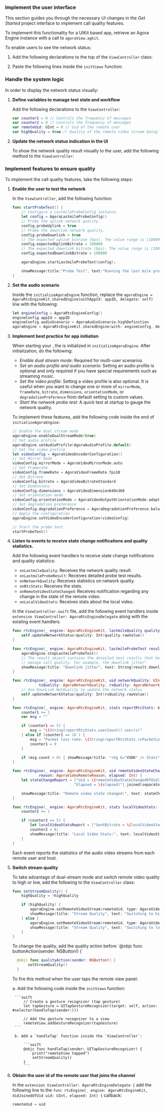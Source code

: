 
### Implement the user interface

This section guides you through the necessary UI changes in the _Get Started_ project interface to implement call quality features.

To implement this functionality for a UIKit based app, retrieve an Agora Engine instance with a call to `agoraView.agkit`.


To enable <Vpl k="CLIENT" /> users to see the network status:

1. Add the following declarations to the top of the `ViewController` class:

    <ImplementDeclarations />

1. Paste the following lines inside the `initViews` function:

    <ImplementLabels />

### Handle the system logic

In order to display the network status visually:

1. **Define variables to manage test state and workflow**

    Add the following declarations to the `ViewController`:

    ```swift
    var counter1 = 0 // Controls the frequency of messages
    var counter2 = 0 // Controls the frequency of messages
    var remoteUid: UInt = 0 // Uid of the remote user
    var highQuality = true // Quality of the remote video stream being played
    ```

1. **Update the network status indication in the UI**

    To show the network quality result visually to the user, add the following method to the `ViewController`:

    <NetworkStatus />

### Implement features to ensure quality

To implement the call quality features, take the following steps:

1. **Enable the user to test the network**

    In the `ViewController`, add the following function:

    ```swift
    func startProbeTest() {
        // Configure a LastmileProbeConfig instance.
        let config = AgoraLastmileProbeConfig()
        // Probe the uplink network quality.
        config.probeUplink = true
        // Probe the downlink network quality.
        config.probeDownlink = true
        // The expected uplink bitrate (bps). The value range is [100000,5000000].
        config.expectedUplinkBitrate = 100000
        // The expected downlink bitrate (bps). The value range is [100000,5000000].
        config.expectedDownlinkBitrate = 100000

        agoraEngine.startLastmileProbeTest(config);

        showMessage(title:"Probe Test", text:"Running the last mile probe test ...")
    }
    ```

1. **Set the audio scenario**

    Inside the `initializeAgoraEngine` function, replace the `agoraEngine = AgoraRtcEngineKit.sharedEngine(withAppId: appID, delegate: self)` line with the following:

    ```swift
    let engineConfig = AgoraRtcEngineConfig()
    engineConfig.appId = appID
    engineConfig.audioScenario = AgoraAudioScenario.highDefinition
    agoraEngine = AgoraRtcEngineKit.sharedEngine(with: engineConfig, delegate: self)
    ```

1. **Implement best practice for app initiation**

    When starting your <Vpl k="CLIENT" />, the <Vg k="ENGINE" /> is initialized in `initializeAgoraEngine`. After initialization, do the following:

    * _Enable dual stream mode_: Required for multi-user scenarios.
    * _Set an audio profile and audio scenario_: Setting an audio profile is optional and only required if you have special requirements such as streaming music.
    * _Set the video profile_: Setting a video profile is also optional. It is useful when you want to change one or more of `mirrorMode`, `frameRate`, `bitrate`, `dimensions`, `orientationMode`, or `degradationPreference` from default setting to custom values.
    * _Start the network probe test_: A quick test at startup to gauge the network quality.

    To implement these features, add the following code inside the end of `initializeAgoraEngine`:

    ```swift
    // Enable the dual stream mode
    agoraEngine.enableDualStreamMode(true)
    // Set audio profile
    agoraEngine.setAudioProfile(AgoraAudioProfile.default)
    // Set the video profile
    let videoConfig = AgoraVideoEncoderConfiguration()
    // Set Mirror mode
    videoConfig.mirrorMode = AgoraVideoMirrorMode.auto
    // Set Framerate
    videoConfig.frameRate = AgoraVideoFrameRate.fps10
    // Set Bitrate
    videoConfig.bitrate = AgoraVideoBitrateStandard
    // Set Dimensions
    videoConfig.dimensions = AgoraVideoDimension640x360
    // Set orientation mode
    videoConfig.orientationMode = AgoraVideoOutputOrientationMode.adaptative
    // Set degradation preference
    videoConfig.degradationPreference = AgoraDegradationPreference.balanced
    // Apply the configuration
    agoraEngine.setVideoEncoderConfiguration(videoConfig)

    // Start the probe test
    startProbeTest()
    ```

1. **Listen to <Vg k="ENGINE" /> events to receive state change notifications and quality statistics.**

    Add the following event handlers to receive state change notifications and quality statistics:

    * `onLastmileQuality`: Receives the network quality result.
    * `onLastmileProbeResult`: Receives detailed probe test results.
    * `onNetworkQuality`: Receives statistics on network quality.
    * `onRtcStats`: Receives the <Vg k="ENGINE" /> stats.
    * `onRemoteVideoStateChanged`: Receives notification regarding any change in the state of the remote video.
    * `onLocalVideoStats`: Receives stats about the local video.

    In the `ViewController.swift` file, add the following event handlers inside `extension ViewController: AgoraRtcEngineDelegate` along with the existing event handlers:

    ```swift
    func rtcEngine(_ engine: AgoraRtcEngineKit, lastmileQuality quality: AgoraNetworkQuality) {
        self.updateNetworkStatus(quality: Int(quality.rawValue))
    }

    func rtcEngine(_ engine: AgoraRtcEngineKit, lastmileProbeTest result: AgoraLastmileProbeResult) {
        agoraEngine.stopLastmileProbeTest()
        // The result object contains the detailed test results that help you
        // manage call quality. For example, the downlink jitter"
        showMessage(title: "Downlink jitter", text: String(result.downlinkReport.jitter))
    }

    func rtcEngine(_ engine: AgoraRtcEngineKit, uid networkQuality: UInt,
                txQuality: AgoraNetworkQuality, rxQuality: AgoraNetworkQuality) {
        // Use DownLink NetQuality to update the network status
        self.updateNetworkStatus(quality: Int(rxQuality.rawValue))
    }

    func rtcEngine(_ engine: AgoraRtcEngineKit, stats reportRtcStats: AgoraChannelStats) {
        counter1 += 1
        var msg = ""

        if (counter1 == 5) {
            msg = "\(String(reportRtcStats.userCount)) user(s)"
        } else if (counter1 == 10 ) {
            msg = "Packet loss rate: \(String(reportRtcStats.rxPacketLossRate))"
            counter1 = 0
        }

        if (msg.count > 0) { showMessage(title: "<Vg k="VSDK" /> Stats", text: msg) }
    }

    func rtcEngine(_ engine: AgoraRtcEngineKit, uid remoteVideoStateChangedOfUid: UInt, state: AgoraVideoRemoteState,
                reason: AgoraVideoRemoteReason, elapsed: Int) {
        let stateChangeReport = ["Uid = \(remoteVideoStateChangedOfUid)", "NewState = \(state):", "Reason = \(reason):",
                                "Elapsed = \(elapsed)"].joined(separator: "\n")

        showMessage(title: "Remote video state changed:", text: stateChangeReport)
    }

    func rtcEngine(_ engine: AgoraRtcEngineKit, stats localVideoStats: AgoraRtcLocalVideoStats) {
        counter2 += 1

        if (counter2 == 5) {
            let localVideoStatsReport = ["SentBitrate = \(localVideoStats.sentBitrate)", "codecType = \(localVideoStats.codecType)"].joined(separator: "\n")
            counter2 = 0;
            showMessage(title: "Local Video Stats:", text: localVideoStatsReport)
        }
    }
    ```

    Each event reports the statistics of the audio video streams from each remote user and host.

1. **Switch stream quality**

    To take advantage of dual-stream mode and switch remote video quality to high or low, add the following to the `ViewController` class:

    ```swift
    func setStreamQuality() {
        highQuality = !highQuality

        if (highQuality) {
            agoraEngine.setRemoteVideoStream(remoteUid, type: AgoraVideoStreamType.high)
            showMessage(title: "Stream Quality", text: "Switching to high-quality video")
        } else {
            agoraEngine.setRemoteVideoStream(remoteUid, type: AgoraVideoStreamType.low)
            showMessage(title: "Stream Quality", text: "Switching to low-quality video")
        }
    }
    ```
    <PlatformWrapper platform="macos">
    To change the quality, add the quality action before `@objc func buttonAction(sender: NSButton!) {`

     ```swift
       @objc func qualityAction(sender: NSButton!) {
            setStreamQuality()
       }
     ```
    </PlatformWrapper>
    <PlatformWrapper platform="ios">
    To fire this method when the user taps the remote view panel:

    a. Add the following code inside the `initViews` function:

        ```swift
            // Create a gesture recognizer (tap gesture)
            let tapGesture = UITapGestureRecognizer(target: self, action: #selector(handleTap(sender:)))

            // Add the gesture recognizer to a view
            remoteView.addGestureRecognizer(tapGesture)
        ```

        b. Add a `handleTap` function inside the `ViewController`:

            ```swift
            @objc func handleTap(sender: UITapGestureRecognizer) {
                print("remoteView tapped")
                setStreamQuality()
            }
            ```
    </PlatformWrapper>
1. **Obtain the user id of the remote user that joins the channel**

    In the `extension ViewController: AgoraRtcEngineDelegate {` add the following line to the `func rtcEngine(_ engine: AgoraRtcEngineKit, didJoinedOfUid uid: UInt, elapsed: Int) {` callback:

    ```swift
    remoteUid = uid
    ```

